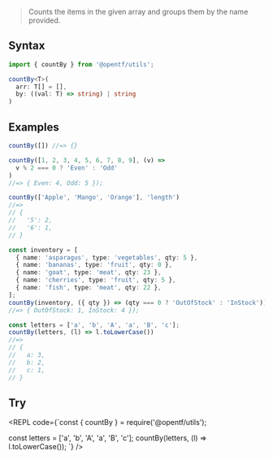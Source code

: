 
> Counts the items in the given array and groups them by the name provided.

## Syntax

```ts
import { countBy } from '@opentf/utils';

countBy<T>(
  arr: T[] = [],
  by: ((val: T) => string) | string
)
```

## Examples

```ts
countBy([]) //=> {}

countBy([1, 2, 3, 4, 5, 6, 7, 8, 9], (v) =>
  v % 2 === 0 ? 'Even' : 'Odd'
)
//=> { Even: 4, Odd: 5 });

countBy(['Apple', 'Mango', 'Orange'], 'length')
//=>
// {
//   '5': 2,
//   '6': 1,
// }

const inventory = [
  { name: 'asparagus', type: 'vegetables', qty: 5 },
  { name: 'bananas', type: 'fruit', qty: 0 },
  { name: 'goat', type: 'meat', qty: 23 },
  { name: 'cherries', type: 'fruit', qty: 5 },
  { name: 'fish', type: 'meat', qty: 22 },
];
countBy(inventory, ({ qty }) => (qty === 0 ? 'OutOfStock' : 'InStock'))
//=> { OutOfStock: 1, InStock: 4 });

const letters = ['a', 'b', 'A', 'a', 'B', 'c'];
countBy(letters, (l) => l.toLowerCase())
//=>
// {
//   a: 3,
//   b: 2,
//   c: 1,
// }
```

## Try

<REPL code={`const { countBy } = require('@opentf/utils');

const letters = ['a', 'b', 'A', 'a', 'B', 'c'];
countBy(letters, (l) => l.toLowerCase());
`} />
